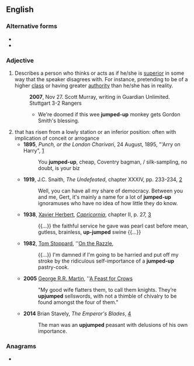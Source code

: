 ==English==

===Alternative forms===
* {{l|en|up-jumped}}
* {{l|en|upjumped}}

===Adjective===
{{en-adj|head=[[jumped]]-[[up]]}}

# {{lb|en|idiomatic|pejorative}} Describes a person who thinks or acts as if he/she is [[superior]] in some way that the speaker disagrees with. For instance, pretending to be of a higher [[class]] or having greater [[authority]] than he/she has in reality.
#: '''2007''', Nov 27. Scott Murray, writing in Guardian Unlimited. Stuttgart 3-2 Rangers
#:* We're doomed if this wee '''jumped-up''' monkey gets Gordon Smith's blessing.
# that has risen from a lowly station or an inferior position: often with implication of conceit or arrogance
#* '''1895''', ''Punch, or the London Charivari'', 24 August, 1895, "'Arry on Harry", [https://books.google.ca/books?id=S5kwAAAAYAAJ&dq=%22jumped-up+cheap+Coventry%22&source=gbs_navlinks_s]
#*: You '''jumped-up''', cheap, Coventry bagman, / silk-sampling, no doubt, is your biz
#* '''1919''', J.C. Snaith, ''The Undefeated'', chapter XXXIV, pp. 233-234, [https://archive.org/details/cu31924013224062]
#*: Well, you can have all my share of democracy. Between you and me, Gert, it's mainly a name for a lot of '''jumped-up''' ignoramuses who have no idea of how little they do know.
#* '''1938''', [[w:Xavier Herbert|Xavier Herbert]], ''[[w:Capricornia (novel)|Capricornia]]'', chapter II, p. 27, [https://archive.org/details/capricornianovel00herb]
#*: {{...}} the faithful service he gave was pearl cast before mean, gutless, brainless, '''up-jumped''' swine {{...}}
#* '''1982''', [[w:Tom Stoppard|Tom Stoppard]], ''[[w:On the Razzle (play)|On the Razzle]],
#*: {{...}} I'm damned if I'm going to be harried and put off my stroke by the ridiculous self-importance of a '''jumped-up''' pastry-cook.
#* '''2005''' [[w:George R.R. Martin|George R.R. Martin]], ''[[w:A Feast for Crows|A Feast for Crows]]
#*: "My good wife flatters them, to call them knights. They’re '''upjumped''' sellswords, with not a thimble of chivalry to be found amongst the four of them."
#* '''2014''' Brian Stavely, ''The Emperor's Blades'', [https://books.google.ca/books/about/The_Emperor_s_Blades.html?id=HR4KAgAAQBAJ&redir_esc=y]
#*: The man was an '''upjumped''' peasant with delusions of his own importance.

===Anagrams===
* {{anagrams|en|up-jumped|upjumped}}